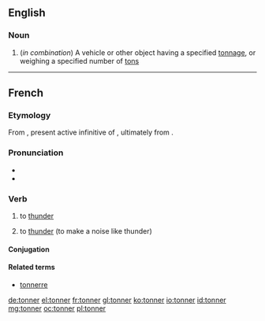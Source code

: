 ==English==

===Noun===
{{en-noun}}

# (''in combination'') A vehicle or other object having a specified [[tonnage]], or weighing a specified number of [[ton]]s

----
==French==

===Etymology===
From {{etyl|la|fr}} {{term|tonare|tonāre|lang=la}}, present active infinitive of {{term|tono|tonō|lang=la}}, ultimately from {{etyl|ine-pro|fr}} {{recons|(s)tenh₂-||to thunder|lang=ine-pro}}.

===Pronunciation===
* {{IPA|/tɔ.ne/|lang=fr}}
* {{audio|Fr-tonner.ogg|tonner}}

===Verb===
{{fr-verb|type=impersonal}}

# {{context|meteorology|impersonal|lang=fr}} to [[thunder]]
# to [[thunder]] (to make a noise like thunder)

====Conjugation====
{{fr-conj-er|tonn|avoir}}

====Related terms====
* [[tonnerre]]

[[de:tonner]]
[[el:tonner]]
[[fr:tonner]]
[[gl:tonner]]
[[ko:tonner]]
[[io:tonner]]
[[id:tonner]]
[[mg:tonner]]
[[oc:tonner]]
[[pl:tonner]]